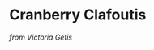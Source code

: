 # Cranberry Clafoutis
_from Victoria Getis_
\begin{recipe}{Cranberry Clafoutis}{}{1 hr}
\freeform Heat the oven to 425 degrees. Butter a deep 9 or 10-inch pie plate. Sprinkle it with a tablespoon or so of sugar, then swirl dish to coat evenly. Invert to remove excess.
\ingredient[1]{tablespoon}{butter, for greasing pan}
\ingredient[1]{cup}{sugar}
\ingredient[2]{}{eggs}
\ingredient[1]{cup}{flour}
\ingredient[1]{cup}{half-and-half or whole milk}
\ingredient[Pinch]{}{salt}
\freeform Beat eggs well, then add remaining sugar. Beat until smooth. Add flour, and beat again until smooth. Add the half-and-half or milk and salt, and whisk until smooth.
\ingredient[2]{cups}{cranberries}
\ingredient{Scant cup}{}{walnuts}

\freeform Coarsely chop cranberries and walnuts. If using a food processor, do not overprocess -- just pulse until chopped. (It's very fast.) Put cranberry mixture in pie plate, and pour batter over it.
\ingredient[]{}{Confectioners' sugar}
\freeform Bake for about 30 minutes, or until clafoutis is nicely browned on top and a knife inserted into it comes out clean. Sift some confectioners' sugar over it, and serve warm or at room temperature.


\end{recipe}
<!-- Type: Dessert -->
<!-- Cook: Mark Bitman in the New York Times -->
